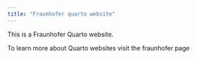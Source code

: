 ```yaml
---
title: "Fraunhofer quarto website"
---
```


This is a Fraunhofer Quarto website.

To learn more about Quarto websites visit the fraunhofer page 
